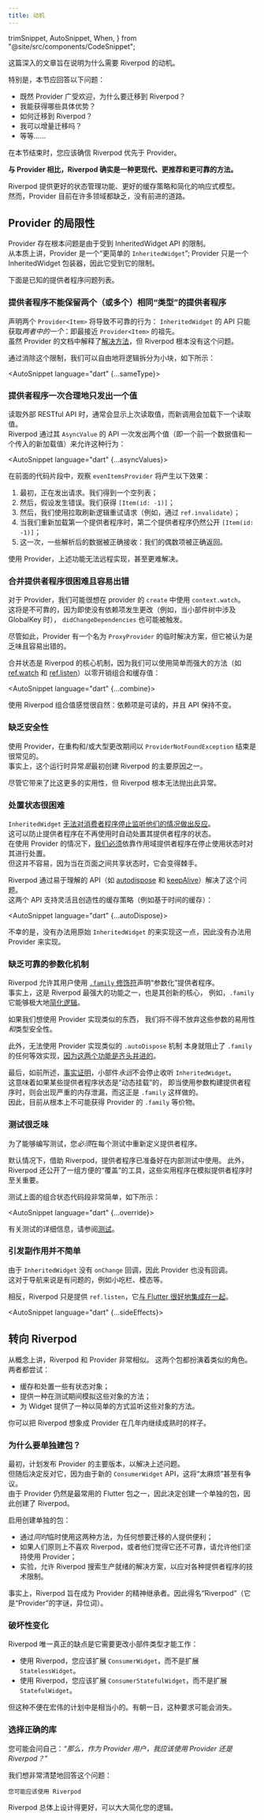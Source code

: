 ```yaml
---
title: 动机
---
```


  trimSnippet,
  AutoSnippet,
  When,
} from "@site/src/components/CodeSnippet";

<!---
This in-depth article is meant to show why Riverpod is even a thing.
-->
这篇深入的文章旨在说明为什么需要 Riverpod 的动机。

<!---
In particular, this section should answer the following:
  - Since Provider is widely popular, why would one migrate to Riverpod?
  - What concrete advantages do I get?
  - How can I migrate towards Riverpod?
  - Can I migrate incrementally?
  - etc.
-->
特别是，本节应回答以下问题：
  - 既然 Provider 广受欢迎，为什么要迁移到 Riverpod？
  - 我能获得哪些具体优势？
  - 如何迁移到 Riverpod？
  - 我可以增量迁移吗？
  - 等等……

<!---
By the end of this section you should be convinced that Riverpod is to be prefered over Provider. 
-->
在本节结束时，您应该确信 Riverpod 优先于 Provider。

<!---
**Riverpod is indeed a more modern, recommended and reliable approach when compared to Provider**.
-->
**与 Provider 相比，Riverpod 确实是一种更现代、更推荐和更可靠的方法。**

<!---
Riverpod offers better State Management capabilities, better Caching strategies and a simplified Reactivty model.  
Whereas, Provider is currently lacking in many areas with no way forward.
-->
Riverpod 提供更好的状态管理功能、更好的缓存策略和简化的响应式模型。  
然而，Provider 目前在许多领域都缺乏，没有前进的道路。

<!---
## Provider's Limitations
-->
## Provider 的局限性

<!---
Provider has fundamental issues due to being restricted by the InheritedWidget API.  
Inherently, Provider is a "simpler `InheritedWidget`"; 
Provider is merely an InheritedWidget wrapper, and thus it's limited by it.
-->
Provider 存在根本问题是由于受到 InheritedWidget API 的限制。  
从本质上讲，Provider 是一个“更简单的 `InheritedWidget`”;
Provider 只是一个 InheritedWidget 包装器，因此它受到它的限制。

<!---
Here's a list of known Provider issues.
-->
下面是已知的提供者程序问题列表。

<!---
### Provider can't keep two (or more) providers of the same "type"
-->
### 提供者程序不能保留两个（或多个）相同“类型”的提供者程序

<!---
Declaring two `Provider<Item>` will result into unreliable behavior: `InheritedWidget`'s API will 
obtain only *one of the two*: the closest `Provider<Item>` ancestor.  
While a [workaround] is explained in Provider's 
documentation, Riverpod simply doesn't have this problem.
-->
声明两个 `Provider<Item>` 将导致不可靠的行为：
`InheritedWidget` 的 API 只能获取*两者中的一个*：即最接近 `Provider<Item>` 的祖先。  
虽然 Provider 的文档中解释了[解决方法]，但 Riverpod 根本没有这个问题。

<!---
By removing this limitation, we can freely split logic into tiny pieces, like so:
-->
通过消除这个限制，我们可以自由地将逻辑拆分为小块，如下所示：

<AutoSnippet language="dart" {...sameType}></AutoSnippet>


<!---
### Providers reasonably emit only one value at a time
-->
### 提供者程序一次合理地只发出一个值

<!---
When reading an external RESTful API, it's quite common to show 
the last read value, while a new call loads the next one.  
Riverpod allows this behavior via emitting two values at a time (i.e. a previous data value, 
and an incoming new loading value), via its `AsyncValue`'s APIs:
-->
读取外部 RESTful API 时，通常会显示上次读取值，而新调用会加载下一个读取值。  
Riverpod 通过其 `AsyncValue` 的 API 一次发出两个值（即一个前一个数据值和一个传入的新加载值）来允许这种行为：

<AutoSnippet language="dart" {...asyncValues}></AutoSnippet>

<!---
In the previous snippet, watching `evenItemsProvider` will produce the following effects:
1. Initially, the request is being made. We obtain an empty list;
2. Then, say an error occurs. We obtain `[Item(id: -1)]`;
3. Then, we retry the request with a pull-to-refresh logic (e.g. via `ref.invalidate`);
4. While we reload the first provider, the second one still exposes `[Item(id: -1)]`;
5. This time, some parsed data is received correctly: our even items are correctly returned.
-->
在前面的代码片段中，观察 `evenItemsProvider` 将产生以下效果：
1. 最初，正在发出请求。我们得到一个空列表；
1. 然后，假设发生错误。我们获得 `[Item(id: -1)]`；
1. 然后，我们使用拉取刷新逻辑重试请求（例如，通过 `ref.invalidate`）；
1. 当我们重新加载第一个提供者程序时，第二个提供者程序仍然公开 `[Item(id: -1)]`；
1. 这一次，一些解析后的数据被正确接收：我们的偶数项被正确返回。

<!---
With Provider, the above features aren't remotely achievable, and even less easy to workaround.
-->
使用 Provider，上述功能无法远程实现，甚至更难解决。

<!---
### Combining providers is hard and error prone
-->
### 合并提供者程序很困难且容易出错

<!---
With Provider we may be tempted to use `context.watch` inside provider's `create`.  
This would be unreliable, as `didChangeDependencies` may be triggered even if no dependency 
has changed (e.g. such as when there's a GlobalKey involved in the widget tree).
-->
对于 Provider，我们可能很想在 provider 的 `create` 中使用 `context.watch`。  
这将是不可靠的，因为即使没有依赖项发生更改（例如，当小部件树中涉及 GlobalKey 时），
`didChangeDependencies` 也可能被触发。

<!---
Nonetheless, Provider has an ad-hoc solution named `ProxyProvider`, but it's considered tedious and error-prone.
-->
尽管如此，Provider 有一个名为 `ProxyProvider` 的临时解决方案，但它被认为是乏味且容易出错的。

<!---
Combining state is a core Riverpod mechanism, as we can combine and cache values reactively with zero overhead 
with simple yet powerful utilites such as [ref.watch] and [ref.listen]:
-->
合并状态是 Riverpod 的核心机制，因为我们可以使用简单而强大的方法（如 [ref.watch] 和 [ref.listen]）以零开销组合和缓存值：

<AutoSnippet language="dart" {...combine}></AutoSnippet>

<!---
Combining values feels natural with Riverpod: dependencies are readable and the APIs remain the same.
-->
使用 Riverpod 组合值感觉很自然：依赖项是可读的，并且 API 保持不变。


<!---
### Lack of safety
-->
### 缺乏安全性

<!---
With Provider, it's common to end-up with a `ProviderNotFoundException` during refactors and / or during large changes.  
Indeed, this runtime exception *was* one of the main reasons Riverpod was created in the first place.
-->
使用 Provider，在重构和/或大型更改期间以 `ProviderNotFoundException` 结束是很常见的。  
事实上，这个运行时异常*是*最初创建 Riverpod 的主要原因之一。

<!---
Although it brings much more utility than this, Riverpod simply can't throw this exception.
-->
尽管它带来了比这更多的实用性，但 Riverpod 根本无法抛出此异常。

<!---
### Disposing of state is difficult
-->
### 处置状态很困难

<!---
`InheritedWidget` [can't react when a consumer stops listening to them].  
This prevents the ability for Provider 
to automatically destroy its providers' state when they're no-longer used.  
With Provider, [we have to] rely on scoping providers to dispose the state when it stops being used.  
But this isn't easy, as it gets tricky when state is shared between pages.
-->
`InheritedWidget` [无法对消费者程序停止监听他们的情况做出反应]。  
这可以防止提供者程序在不再使用时自动处置其提供者程序的状态。  
在使用 Provider 的情况下，[我们必须]依靠作用域提供者程序在停止使用状态时对其进行处置。  
但这并不容易，因为当在页面之间共享状态时，它会变得棘手。

<!---
Riverpod solves this with easy-to-understand APIs such as [autodispose] and [keepAlive].  
These two APIs enable flexible and creative caching strategies (e.g. time-based caching):
-->
Riverpod 通过易于理解的 API（如 [autodispose] 和 [keepAlive]）解决了这个问题。  
这两个 API 支持灵活且创造性的缓存策略（例如基于时间的缓存）：

<AutoSnippet language="dart" {...autoDispose}></AutoSnippet>


<!---
Unluckily, there's no way to implement this with a raw `InheritedWidget`, and thus with Provider.
-->
不幸的是，没有办法用原始 `InheritedWidget` 的来实现这一点，因此没有办法用 Provider 来实现。

<!---
### Lack of a reliable parametrization mechanism
-->
### 缺乏可靠的参数化机制

<!---
Riverpod allows its user to declare "parametrized" Providers with the [.family modifier].  
Indeed, `.family` is one of Riverpod's most powerful feature and it is core to its innovations, 
e.g. it enables enormous [simplification of logic]. 
-->
Riverpod 允许其用户使用 [`.family` 修饰符]声明“参数化”提供者程序。  
事实上，这是 Riverpod 最强大的功能之一，也是其创新的核心，
例如，`.family` 它能够极大地[简化逻辑]。

<!---
If we wanted to implement something similar using Provider, we would have to give 
up easiness of use *and* type-safeness on such parameters. 
-->
如果我们想使用 Provider 实现类似的东西，
我们将不得不放弃这些参数的易用性*和*类型安全性。

<!---
Furthermore, not being able to implement a similar `.autoDispose` mechanism with Provider 
inherently prevents any equivalent implementation of `.family`, [as these two features go hand-in-hand].
-->
此外，无法使用 Provider 实现类似的 `.autoDispose` 机制
本身就阻止了 `.family` 的任何等效实现，[因为这两个功能是齐头并进的]。

<!---
Finally, as shown before, [it turns out] that widgets *never* stop to listen to an `InheritedWidget`.  
This implies significant memory leaks if some provider state is "dynamically mounted", i.e. when using parameters 
to a build a Provider, which is exactly what `.family` does.  
Thus, obtaining a `.family` equivalent for Provider is fundamentally impossible at the moment in time.
-->
最后，如前所述，[事实证明]，小部件*永远*不会停止收听 `InheritedWidget`。  
这意味着如果某些提供者程序状态是“动态挂载”的，
即当使用参数构建提供者程序时，则会出现严重的内存泄漏，而这正是 `.family` 这样做的。  
因此，目前从根本上不可能获得 Provider 的 `.family` 等价物。

<!---
### Testing is tedious
-->
### 测试很乏味

<!---
To be able to write a test, you *have to* re-define providers inside each test.
-->
为了能够编写测试，您*必须*在每个测试中重新定义提供者程序。

<!---
With Riverpod, providers are ready to use inside tests, by default. Furthermore, Riverpod exposes a 
handy collection of "overriding" utilites that are crucial when mocking Providers.
-->
默认情况下，借助 Riverpod，提供者程序已准备好在内部测试中使用。
此外，Riverpod 还公开了一组方便的“覆盖”的工具，这些实用程序在模拟提供者程序时至关重要。

<!---
Testing the combined state snippet above would be as simple as the following:
-->
测试上面的组合状态代码段非常简单，如下所示：

<AutoSnippet language="dart" {...override}></AutoSnippet>

<!---
For more info about testing, see [Testing].
-->
有关测试的详细信息，请参阅[测试]。


<!---
### Triggering side effects isn't straightforward
-->
### 引发副作用并不简单

<!---
Since `InheritedWidget` has no `onChange` callback, Provider can't have one.  
This is problematic for navigation, such as for snackbars, modals, etc. 
-->
由于 `InheritedWidget` 没有 `onChange` 回调，因此 Provider 也没有回调。  
这对于导航来说是有问题的，例如小吃栏、模态等。

<!---
Instead, Riverpod simply offers `ref.listen`, which [integrates well with Flutter].
-->
相反，Riverpod 只是提供 `ref.listen`，它[与 Flutter 很好地集成在一起]。

<AutoSnippet language="dart" {...sideEffects}></AutoSnippet>

<!---
## Towards Riverpod
-->
## 转向 Riverpod

<!---
Conceptually, Riverpod and Provider are fairly similar.
Both packages fill a similar role. Both try to:
-->
从概念上讲，Riverpod 和 Provider 非常相似。
这两个包都扮演着类似的角色。两者都尝试：

<!---
- cache and dispose some stateful objects;
- offer a way to mock those objects during tests;
- offer a way for Widgets to listen to those objects in a simple way.
-->
- 缓存和处置一些有状态对象；
- 提供一种在测试期间模拟这些对象的方法；
- 为 Widget 提供了一种以简单的方式监听这些对象的方法。

<!---
You can think of Riverpod as what Provider could've been if it continued to mature for a few years.
-->
你可以把 Riverpod 想象成 Provider 在几年内继续成熟时的样子。

<!---
### Why a separate package?
-->
### 为什么要单独建包？

<!---
Originally, a major version of Provider was planned to ship, as a way to solve 
the aforementioned problems.  
But it was then decided against it, as this would have been 
"too breaking" and even controversial, because of the new `ConsumerWidget` API.  
Since Provider is still one of the most used Flutter packages, it was instead decided 
to create a separate package, and thus Riverpod was created.
-->
最初，计划发布 Provider 的主要版本，以解决上述问题。  
但随后决定反对它，因为由于新的 `ConsumerWidget` API，这将“太麻烦”甚至有争议。  
由于 Provider 仍然是最常用的 Flutter 包之一，因此决定创建一个单独的包，因此创建了 Riverpod。

<!---
Creating a separate package enabled:
  - Ease of migration for whoever wants to, by also enabling the temporary use of both approaches, *at the same time*;
  - Allow folks to stick to Provider if they dislike Riverpod in principle, or if they didn't find it reliable yet;
  - Experimentation, allowing for Riverpod to search for production-ready solutions to the various Provider's technical limitations.
-->
启用创建单独的包：
  - 通过*同时*临时使用这两种方法，为任何想要迁移的人提供便利；
  - 如果人们原则上不喜欢 Riverpod，或者他们觉得它还不可靠，请允许他们坚持使用 Provider；
  - 实验，允许 Riverpod 搜索生产就绪的解决方案，以应对各种提供者程序的技术限制。

<!---
Indeed, Riverpod is designed to be the spiritual successor of Provider. Hence the name "Riverpod" (which is an anagram of "Provider").
-->
事实上，Riverpod 旨在成为 Provider 的精神继承者。因此得名“Riverpod”（它是“Provider”的字谜，异位词）。

<!---
### The breaking change
-->
### 破坏性变化

<!---
The only true downside of Riverpod is that it requires changing the widget type to work:
-->
Riverpod 唯一真正的缺点是它需要更改小部件类型才能工作：

<!---
- Instead of extending `StatelessWidget`, with Riverpod you should extend `ConsumerWidget`.
- Instead of extending `StatefulWidget`, with Riverpod you should extend `ConsumerStatefulWidget`.
-->
- 使用 Riverpod，您应该扩展 `ConsumerWidget`，而不是扩展 `StatelessWidget`。
- 使用 Riverpod，您应该扩展 `ConsumerStatefulWidget`，而不是扩展 `StatefulWidget`。

<!---
But this inconvenience is fairly minor in the grand scheme of things. And this requirement might, one day, disappear.
-->
但这种不便在宏伟的计划中是相当小的。有朝一日，这种要求可能会消失。

<!---
### Choosing the right library
-->
### 选择正确的库

<!---
You're probably asking yourself: 
*"So, as a Provider user, should I use Provider or Riverpod?"*.
-->
您可能会问自己：*“那么，作为 Provider 用户，我应该使用 Provider 还是 Riverpod？”*

<!---
We want to answer to this question very clearly:
-->
我们想非常清楚地回答这个问题：

<!---
    You probably should be using Riverpod
-->
    您可能应该使用 Riverpod

<!---
Riverpod is overall better designed and could lead to drastic simplifications of your logic.
-->
Riverpod 总体上设计得更好，可以大大简化您的逻辑。

[ref.watch]: /docs/concepts/reading#using-refwatch-to-observe-a-provider
[ref.listen]: /docs/concepts/reading#using-reflisten-to-react-to-a-provider-change
[autodispose]: /docs/concepts/modifiers/auto_dispose
[workaround]: https://pub.dev/packages/provider#can-i-obtain-two-different-providers-using-the-same-type
[.family modifier]: /docs/concepts/modifiers/family
[keepAlive]: /docs/concepts/modifiers/auto_dispose#refkeepalive
[as these two features go hand-in-hand]: /docs/concepts/modifiers/family#prefer-using-autodispose-when-the-parameter-is-not-constant
[simplification of logic]: /docs/concepts/modifiers/family#usage
[we have to]: https://github.com/flutter/flutter/issues/128432
[it turns out]: https://github.com/flutter/flutter/issues/106549
[can't react when a consumer stops listening to them]: https://github.com/flutter/flutter/issues/106546
[Testing]: /docs/cookbooks/testing
[integrates well with Flutter]: /docs/concepts/reading#using-reflisten-to-react-to-a-provider-change

[解决方法]: https://pub.dev/packages/provider#can-i-obtain-two-different-providers-using-the-same-type
[无法对消费者程序停止监听他们的情况做出反应]: https://github.com/flutter/flutter/issues/106546
[我们必须]: https://github.com/flutter/flutter/issues/128432
[简化逻辑]: /docs/concepts/modifiers/family#usage
[`.family` 修饰符]: /docs/concepts/modifiers/family
[因为这两个功能是齐头并进的]: /docs/concepts/modifiers/family#prefer-using-autodispose-when-the-parameter-is-not-constant
[事实证明]: https://github.com/flutter/flutter/issues/106549
[测试]: /docs/cookbooks/testing
[与 Flutter 很好地集成在一起]: /docs/concepts/reading#using-reflisten-to-react-to-a-provider-change
